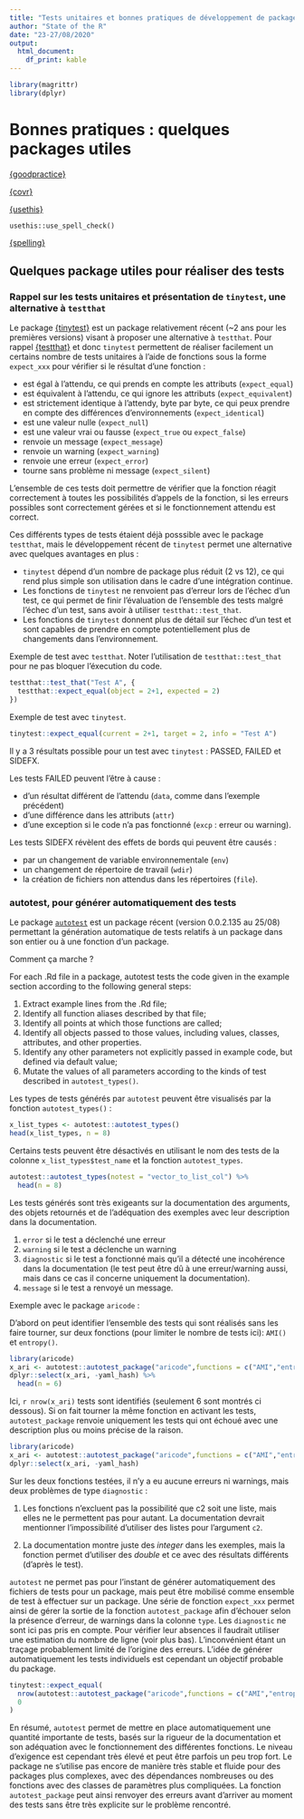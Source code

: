 ```yaml
---
title: "Tests unitaires et bonnes pratiques de développement de package"
author: "State of the R"
date: "23-27/08/2020"
output:
  html_document:
    df_print: kable
---
```


```r
library(magrittr)
library(dplyr)
```

# Bonnes pratiques : quelques packages utiles

[{goodpractice}](https://github.com/MangoTheCat/goodpractice)

[{covr}](https://github.com/r-lib/covr)

[{usethis}](https://github.com/r-lib/usethis)

`usethis::use_spell_check()`

[{spelling}](https://github.com/ropensci/spelling)

## Quelques package utiles pour réaliser des tests

### Rappel sur les tests unitaires et présentation de `tinytest`, une alternative à `testthat` 

Le package [{tinytest}](https://github.com/markvanderloo/tinytest) est un package relativement récent (~2 ans pour les premières versions) visant à proposer une alternative à `testthat`. Pour rappel [{testthat}](https://testthat.r-lib.org/) et donc `tinytest` permettent de réaliser facilement un certains nombre de tests unitaires à l'aide de fonctions sous la forme `expect_xxx` pour vérifier si le résultat d'une fonction :

* est égal à l'attendu, ce qui prends en compte les attributs (`expect_equal`)
* est équivalent à l'attendu, ce qui ignore les attributs (`expect_equivalent`)
* est strictement identique à l'attendy, byte par byte, ce qui peux prendre en compte des différences d'environnements (`expect_identical`)
* est une valeur nulle (`expect_null`)
* est une valeur vrai ou fausse (`expect_true` ou `expect_false`)
* renvoie un message (`expect_message`)
* renvoie un warning (`expect_warning`)
* renvoie une erreur (`expect_error`)
* tourne sans problème ni message (`expect_silent`)

L'ensemble de ces tests doit permettre de vérifier que la fonction réagit correctement à toutes les possibilités d'appels de la fonction, si les erreurs possibles sont correctement gérées et si le fonctionnement attendu est correct.

Ces différents types de tests étaient déjà posssible avec le package `testthat`, mais le développement récent de `tinytest` permet une alternative avec quelques avantages en plus :

* `tinytest` dépend d'un nombre de package plus réduit (2 vs 12), ce qui rend plus simple son utilisation dans le cadre d'une intégration continue.
* Les fonctions de `tinytest` ne renvoient pas d'erreur lors de l'échec d'un test, ce qui permet de finir l'évaluation de l'ensemble des tests malgré l'échec d'un test, sans avoir à utiliser `testthat::test_that`.
* Les fonctions de `tinytest` donnent plus de détail sur l'échec d'un test et sont capables de prendre en compte potentiellement plus de changements dans l'environnement.

Exemple de test avec `testthat`. Noter l'utilisation de `testthat::test_that` pour ne pas bloquer l'éxecution du code.

```r
testthat::test_that("Test A", {
  testthat::expect_equal(object = 2+1, expected = 2)
})
```

Exemple de test avec `tinytest`. 

```r
tinytest::expect_equal(current = 2+1, target = 2, info = "Test A")
```

Il y a 3 résultats possible pour un test avec `tinytest` : PASSED, FAILED et SIDEFX.

Les tests FAILED peuvent l'être à cause :

* d'un résultat différent de l'attendu (`data`, comme dans l'exemple précédent)
* d'une différence dans les attributs (`attr`) 
* d'une exception si le code n'a pas fonctionné (`excp` : erreur ou warning). 

Les tests SIDEFX révèlent des effets de bords qui peuvent être causés :

* par un changement de variable environnementale (`env`)
* un changement de répertoire de travail (`wdir`)
* la création de fichiers non attendus dans les répertoires (`file`).

### autotest, pour générer automatiquement des tests

Le package [`autotest`](https://docs.ropensci.org/autotest/) est un package récent (version 0.0.2.135 au 25/08) permettant la génération automatique de tests relatifs à un package dans son entier ou à une fonction d'un package.

Comment ça marche ?

For each .Rd file in a package, autotest tests the code given in the example section according to the following general steps:

1. Extract example lines from the .Rd file;
2. Identify all function aliases described by that file;
3. Identify all points at which those functions are called;
4. Identify all objects passed to those values, including values, classes, attributes, and other properties.
5. Identify any other parameters not explicitly passed in example code, but defined via default value;
6. Mutate the values of all parameters according to the kinds of test described in `autotest_types()`.

Les types de tests générés par `autotest` peuvent être visualisés par la fonction `autotest_types()` :

```r
x_list_types <- autotest::autotest_types() 
head(x_list_types, n = 8)
```

Certains tests peuvent être désactivés en utilisant le nom des tests de la colonne `x_list_types$test_name` et la fonction `autotest_types`.

```r
autotest::autotest_types(notest = "vector_to_list_col") %>% 
  head(n = 8)
```

Les tests générés sont très exigeants sur la documentation des arguments, des objets retournés et de l'adéquation des exemples avec leur description dans la documentation.

1. `error` si le test a déclenché une erreur
2. `warning` si le test a déclenche un warning
3. `diagnostic` si le test a fonctionné mais qu'il a détecté une incohérence dans la documentation (le test peut être dû à une erreur/warning aussi, mais dans ce cas il concerne uniquement la documentation).
4. `message` si le test a renvoyé un message.

Exemple avec le package `aricode` :

D'abord on peut identifier l'ensemble des tests qui sont réalisés sans les faire tourner, sur deux fonctions (pour limiter le nombre de tests ici): `AMI()` et `entropy()`.

```r
library(aricode)
x_ari <- autotest::autotest_package("aricode",functions = c("AMI","entropy"), test = FALSE)
dplyr::select(x_ari, -yaml_hash) %>% 
  head(n = 6)
```

Ici, `r nrow(x_ari)` tests sont identifiés (seulement 6 sont montrés ci dessous). Si on fait tourner la même fonction en activant les tests, `autotest_package` renvoie uniquement les tests qui ont échoué avec une description plus ou moins précise de la raison.

```r
library(aricode)
x_ari <- autotest::autotest_package("aricode",functions = c("AMI","entropy"), test = TRUE)
dplyr::select(x_ari, -yaml_hash)
```

Sur les deux fonctions testées, il n'y a eu aucune erreurs ni warnings, mais deux problèmes de type `diagnostic` :

1. Les fonctions n'excluent pas la possibilité que c2 soit une liste, mais elles ne le permettent pas pour autant. La documentation devrait mentionner l'impossibilité d'utiliser des listes pour l'argument `c2`.

2. La documentation montre juste des *integer* dans les exemples, mais la fonction permet d'utiliser des *double* et ce avec des résultats différents (d'après le test).

`autotest` ne permet pas pour l'instant de générer automatiquement des fichiers de tests pour un package, mais peut être mobilisé comme ensemble de test à effectuer sur un package. Une série de fonction `expect_xxx` permet ainsi de gérer la sortie de la fonction `autotest_package` afin d'échouer selon la présence d'erreur, de warnings dans la colonne `type`. Les `diagnostic` ne sont ici pas pris en compte. Pour vérifier leur absences il faudrait utiliser une estimation du nombre de ligne (voir plus bas). L'inconvénient étant un traçage probablement limité de l'origine des erreurs. L'idée de générer automatiquement les tests individuels est cependant un objectif probable du package.

```r
tinytest::expect_equal(
  nrow(autotest::autotest_package("aricode",functions = c("AMI","entropy"), test = TRUE)),
  0
)
```



En résumé, `autotest` permet de mettre en place automatiquement une quantité importante de tests, basés sur la rigueur de la documentation et son adéquation avec le fonctionnement des différentes fonctions. Le niveau d'exigence est cependant très élevé et peut être parfois un peu trop fort. Le package ne s'utilise pas encore de manière très stable et fluide pour des packages plus complexes, avec des dépendances nombreuses ou des fonctions avec des classes de paramètres plus compliquées. La fonction `autotest_package` peut ainsi renvoyer des erreurs avant d'arriver au moment des tests sans être très explicite sur le problème rencontré.

